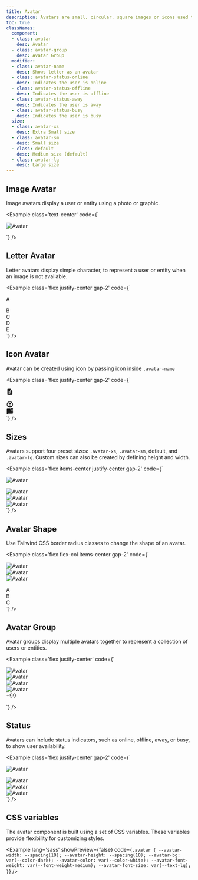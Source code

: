 ```yaml
---
title: Avatar
description: Avatars are small, circular, square images or icons used to represent users or entities. They are commonly seen in tables, lists, and dialog menus.
toc: true
classNames:
  component:
  - class: avatar
    desc: Avatar
  - class: avatar-group
    desc: Avatar Group
  modifier:
  - class: avatar-name
    desc: Shows letter as an avatar
  - class: avatar-status-online
    desc: Indicates the user is online
  - class: avatar-status-offline
    desc: Indicates the user is offline
  - class: avatar-status-away
    desc: Indicates the user is away
  - class: avatar-status-busy
    desc: Indicates the user is busy
  size:
  - class: avatar-xs
    desc: Extra Small size
  - class: avatar-sm
    desc: Small size
  - class: default
    desc: Medium size (default)
  - class: avatar-lg
    desc: Large size
---
```


## Image Avatar

Image avatars display a user or entity using a photo or graphic.

<Example class='text-center' code={`<div class="avatar">
    <img src='/images/avatar_1.webp' alt="Avatar" class="rounded-full" />
  </div>`}
/>

## Letter Avatar

Letter avatars display simple character, to represent a user or entity when an image is not available.

<Example class='flex justify-center gap-2' code={`<div class="avatar">
    <div class="avatar-name rounded-full">
      A
    </div>
  </div>
  <div class="avatar">
    <div class="avatar-name bg-primary rounded-full">
      B
    </div>
  </div>
  <div class="avatar">
    <div class="avatar-name bg-secondary rounded-full">
      C
    </div>
  </div>
  <div class="avatar">
    <div class="avatar-name bg-info rounded-full">
      D
    </div>
  </div>
  <div class="avatar">
    <div class="avatar-name bg-warning rounded-full">
      E
    </div>
  </div>`} />

## Icon Avatar

Avatar can be created using icon by passing icon inside `.avatar-name`

<Example class='flex justify-center gap-2' code={`<div class="avatar">
    <div class="avatar-name bg-warning rounded-full">
      <svg xmlns="http://www.w3.org/2000/svg" width="20" height="20" viewBox="0 0 24 24"><path fill="currentColor" d="M8 13h8v-2H8zm0 3h8v-2H8zm0 3h5v-2H8zm-2 3q-.825 0-1.412-.587T4 20V4q0-.825.588-1.412T6 2h8l6 6v12q0 .825-.587 1.413T18 22zm7-13h5l-5-5z"/></svg>
    </div>
  </div>
  <div class="avatar">
    <div class="avatar-name bg-info rounded-full">
      <svg xmlns="http://www.w3.org/2000/svg" width="20" height="20" viewBox="0 0 24 24"><path fill="currentColor" d="M5.85 17.1q1.275-.975 2.85-1.537T12 15t3.3.563t2.85 1.537q.875-1.025 1.363-2.325T20 12q0-3.325-2.337-5.663T12 4T6.337 6.338T4 12q0 1.475.488 2.775T5.85 17.1M12 13q-1.475 0-2.488-1.012T8.5 9.5t1.013-2.488T12 6t2.488 1.013T15.5 9.5t-1.012 2.488T12 13m0 9q-2.075 0-3.9-.788t-3.175-2.137T2.788 15.9T2 12t.788-3.9t2.137-3.175T8.1 2.788T12 2t3.9.788t3.175 2.137T21.213 8.1T22 12t-.788 3.9t-2.137 3.175t-3.175 2.138T12 22"/></svg>
    </div>
  </div>
  <div class="avatar">
    <div class="avatar-name bg-success rounded-full">
      <svg xmlns="http://www.w3.org/2000/svg" width="20" height="20" viewBox="0 0 24 24"><path fill="currentColor" d="M19 6q-1.25 0-2.125-.875T16 3t.875-2.125T19 0t2.125.875T22 3t-.875 2.125T19 6M6 18l-2.3 2.3q-.475.475-1.088.213T2 19.575V4q0-.825.588-1.412T4 2h9.1q.4 0 .663.3T14 3q0 1.125.488 2.125T15.85 6.85q.65.525 1.463.838T19 8q.45 0 .9-.075t.875-.25t.825.05t.4.65V16q0 .825-.588 1.413T20 18z"/></svg>
    </div>
  </div>`} />

## Sizes

Avatars support four preset sizes: `.avatar-xs`, `.avatar-sm`, default, and `.avatar-lg`. Custom sizes can also be created by defining height and width.


<Example class='flex items-center justify-center gap-2' code={`<div class="avatar avatar-xs">
    <img src="/images/avatar_1.webp" alt="Avatar" class="rounded-full" />
  </div>
  <div class="avatar avatar-sm">
    <img src="/images/avatar_2.webp" alt="Avatar" class="rounded-full" />
  </div>
  <div class="avatar">
    <img src="/images/avatar_3.webp" alt="Avatar" class="rounded-full" />
  </div>
  <div class="avatar avatar-lg">
    <img src="/images/avatar_4.webp" alt="Avatar" class="rounded-full" />
  </div>`} />

## Avatar Shape

Use Tailwind CSS border radius classes to change the shape of an avatar.

<Example class='flex flex-col items-center gap-2' code={`<div class="flex gap-2">
    <div class="avatar">
      <img src="/images/avatar_1.webp" alt="Avatar" class='rounded-full' />
    </div>
    <div class="avatar">
      <img src="/images/avatar_1.webp" alt="Avatar" class="rounded" />
    </div>
    <div class="avatar">
      <img src="/images/avatar_1.webp" alt="Avatar" />
    </div>
  </div>
  <div class="flex gap-2">
    <div class="avatar">
      <div class='avatar-name rounded-full'><span>A</span></div>
    </div>
    <div class="avatar">
      <div class='avatar-name rounded bg-primary'><span>B</span></div>
    </div>
    <div class="avatar">
      <div class='avatar-name bg-secondary'><span>C</span></div>
    </div>
  </div>`} />

## Avatar Group

Avatar groups display multiple avatars together to represent a collection of users or entities.

<Example class='flex justify-center' code={`<div class="avatar-group">
    <div class="avatar">
      <img src="/images/avatar_1.webp" alt="Avatar" />
    </div>
    <div class="avatar">
      <img src="/images/avatar_2.webp" alt="Avatar" />
    </div>
    <div class="avatar">
      <img src="/images/avatar_3.webp" alt="Avatar" />
    </div>
    <div class="avatar">
      <img src="/images/avatar_4.webp" alt="Avatar" />
    </div>
    <div class="avatar">
      <div class="avatar-name bg-primary text-base">
        <span>+99</span>
      </div>
    </div>
  </div>`} />

## Status

Avatars can include status indicators, such as online, offline, away, or busy, to show user availability.

<Example class='flex justify-center gap-2' code={`<div class="avatar avatar-status-online">
    <img src="/images/avatar_1.webp" alt="Avatar" class="rounded-full" />
  </div>
  <div class="avatar avatar-status-offline">
    <img src="/images/avatar_3.webp" alt="Avatar" class="rounded-full" />
  </div>
  <div class="avatar avatar-status-away">
    <img src="/images/avatar_4.webp" alt="Avatar" class="rounded-full" />
  </div>
  <div class="avatar avatar-status-busy">
    <img src="/images/avatar_2.webp" alt="Avatar" class="rounded-full" />
  </div>`} />

## CSS variables

The avatar component is built using a set of CSS variables. These variables provide flexibility for customizing styles.

<Example lang='sass' showPreview={false}
  code={`.avatar {
    --avatar-width: --spacing(10);
    --avatar-height: --spacing(10);
    --avatar-bg: var(--color-dark);
    --avatar-color: var(--color-white);
    --avatar-font-weight: var(--font-weight-medium);
    --avatar-font-size: var(--text-lg);
  }`}
/>
